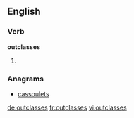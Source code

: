 ==English==

===Verb===
'''outclasses'''

# {{third-person singular of|outclass}}

===Anagrams===
* [[cassoulets#English|cassoulets]]

[[de:outclasses]]
[[fr:outclasses]]
[[vi:outclasses]]